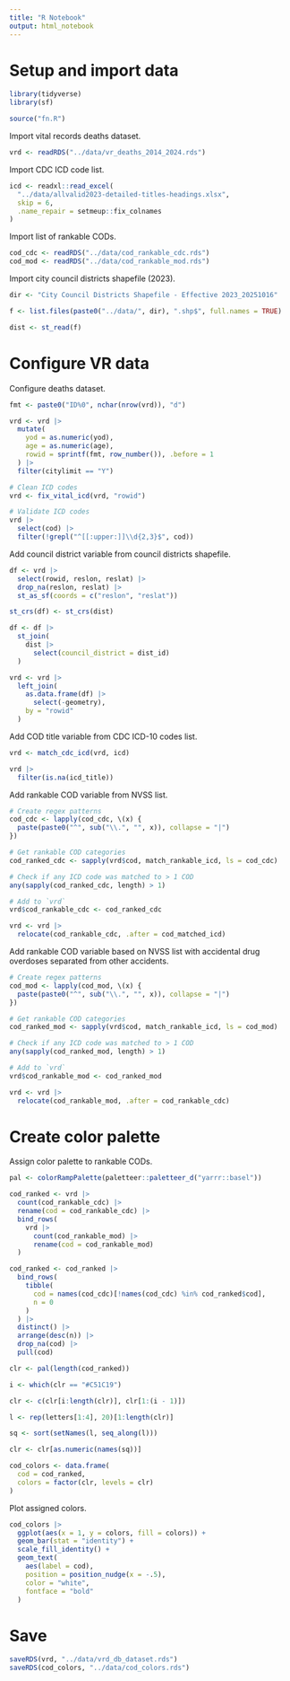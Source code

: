 ```yaml
---
title: "R Notebook"
output: html_notebook
---
```


# Setup and import data

```r
library(tidyverse)
library(sf)

source("fn.R")
```

Import vital records deaths dataset.

```r
vrd <- readRDS("../data/vr_deaths_2014_2024.rds")
```

Import CDC ICD code list.

```r
icd <- readxl::read_excel(
  "../data/allvalid2023-detailed-titles-headings.xlsx",
  skip = 6,
  .name_repair = setmeup::fix_colnames
)
```

Import list of rankable CODs.

```r
cod_cdc <- readRDS("../data/cod_rankable_cdc.rds")
cod_mod <- readRDS("../data/cod_rankable_mod.rds")
```

Import city council districts shapefile (2023).

```r
dir <- "City Council Districts Shapefile - Effective 2023_20251016"

f <- list.files(paste0("../data/", dir), ".shp$", full.names = TRUE)

dist <- st_read(f)
```

# Configure VR data

Configure deaths dataset.

```r
fmt <- paste0("ID%0", nchar(nrow(vrd)), "d")

vrd <- vrd |>
  mutate(
    yod = as.numeric(yod),
    age = as.numeric(age),
    rowid = sprintf(fmt, row_number()), .before = 1
  ) |>
  filter(citylimit == "Y")

# Clean ICD codes
vrd <- fix_vital_icd(vrd, "rowid")

# Validate ICD codes
vrd |>
  select(cod) |>
  filter(!grepl("^[[:upper:]]\\d{2,3}$", cod))
```

Add council district variable from council districts shapefile.

```r
df <- vrd |>
  select(rowid, reslon, reslat) |>
  drop_na(reslon, reslat) |>
  st_as_sf(coords = c("reslon", "reslat"))
```

```r
st_crs(df) <- st_crs(dist)

df <- df |>
  st_join(
    dist |>
      select(council_district = dist_id)
  )
```

```r
vrd <- vrd |>
  left_join(
    as.data.frame(df) |>
      select(-geometry),
    by = "rowid"
  )
```

Add COD title variable from CDC ICD-10 codes list.

```r
vrd <- match_cdc_icd(vrd, icd)
```

```r
vrd |>
  filter(is.na(icd_title))
```

Add rankable COD variable from NVSS list.

```r
# Create regex patterns
cod_cdc <- lapply(cod_cdc, \(x) {
  paste(paste0("^", sub("\\.", "", x)), collapse = "|")
})

# Get rankable COD categories
cod_ranked_cdc <- sapply(vrd$cod, match_rankable_icd, ls = cod_cdc)

# Check if any ICD code was matched to > 1 COD
any(sapply(cod_ranked_cdc, length) > 1)

# Add to `vrd`
vrd$cod_rankable_cdc <- cod_ranked_cdc

vrd <- vrd |>
  relocate(cod_rankable_cdc, .after = cod_matched_icd)
```

Add rankable COD variable based on NVSS list with accidental drug overdoses separated from other accidents.

```r
# Create regex patterns
cod_mod <- lapply(cod_mod, \(x) {
  paste(paste0("^", sub("\\.", "", x)), collapse = "|")
})

# Get rankable COD categories
cod_ranked_mod <- sapply(vrd$cod, match_rankable_icd, ls = cod_mod)

# Check if any ICD code was matched to > 1 COD
any(sapply(cod_ranked_mod, length) > 1)

# Add to `vrd`
vrd$cod_rankable_mod <- cod_ranked_mod

vrd <- vrd |>
  relocate(cod_rankable_mod, .after = cod_rankable_cdc)
```

# Create color palette

Assign color palette to rankable CODs.

```r
pal <- colorRampPalette(paletteer::paletteer_d("yarrr::basel"))

cod_ranked <- vrd |>
  count(cod_rankable_cdc) |>
  rename(cod = cod_rankable_cdc) |>
  bind_rows(
    vrd |>
      count(cod_rankable_mod) |>
      rename(cod = cod_rankable_mod)
  )

cod_ranked <- cod_ranked |>
  bind_rows(
    tibble(
      cod = names(cod_cdc)[!names(cod_cdc) %in% cod_ranked$cod],
      n = 0
    )
  ) |>
  distinct() |>
  arrange(desc(n)) |>
  drop_na(cod) |>
  pull(cod)

clr <- pal(length(cod_ranked))

i <- which(clr == "#C51C19")

clr <- c(clr[i:length(clr)], clr[1:(i - 1)])

l <- rep(letters[1:4], 20)[1:length(clr)]

sq <- sort(setNames(l, seq_along(l)))

clr <- clr[as.numeric(names(sq))]

cod_colors <- data.frame(
  cod = cod_ranked,
  colors = factor(clr, levels = clr)
)
```

Plot assigned colors.

```r
cod_colors |>
  ggplot(aes(x = 1, y = colors, fill = colors)) +
  geom_bar(stat = "identity") +
  scale_fill_identity() +
  geom_text(
    aes(label = cod),
    position = position_nudge(x = -.5),
    color = "white",
    fontface = "bold"
  )
```

# Save

```r
saveRDS(vrd, "../data/vrd_db_dataset.rds")
saveRDS(cod_colors, "../data/cod_colors.rds")
```

